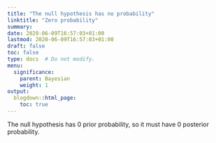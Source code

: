 ```yaml
---
title: "The null hypothesis has no probability"
linktitle: "Zero probability"
summary:
date: 2020-06-09T16:57:03+01:00
lastmod: 2020-06-09T16:57:03+01:00
draft: false  
toc: false
type: docs  # Do not modify.
menu:
  significance:
    parent: Bayesian
    weight: 1
output:
  blogdown::html_page:
    toc: true
---
```


The null hypothesis has 0 prior probability, so it must have 0 posterior probability. 

